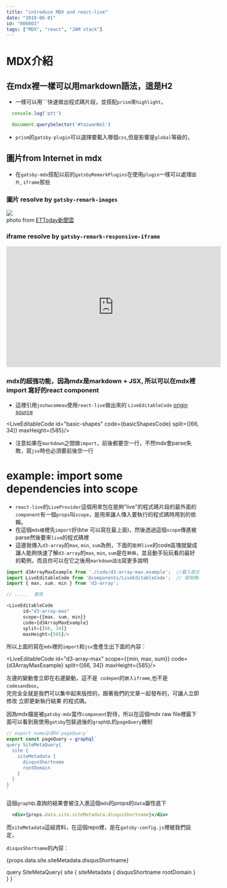 ```yaml
---
title: "introduce MDX and react-live"
date: "2019-06-01"
id: "000003"
tags: ["MDX", "react", "JAM stack"]
---
```




# MDX介紹


## 在mdx裡一樣可以用markdown語法，這是H2

- 一樣可以用\`\`\`快速做出程式碼片段，並搭配`prism`來`highlight`，
``` javascript
  console.log('ptt')

  document.querySelector('#taiwanNo1')
```
- `prism`的`gatsby-plugin`可以選擇要載入哪個`css`,但是影響是`global`等級的，


## 圖片from Internet in mdx
- 在`gatsby-mdx`搭配以前的`gatsbyRemarkPlugins`在使用`plugin`一樣可以處理`圖片`, `iframe`那些

### 圖片  resolve by `gatsby-remark-images`
![](https://cdn2.ettoday.net/images/1338/1338728.jpg)  
photo from [ETToday新聞雲](https://www.ettoday.net/dalemon/post/22278)

### iframe resolve by `gatsby-remark-responsive-iframe`
<iframe width="560" height="315" src="https://www.youtube.com/embed/eVRXjoZfuls" frameborder="0" allow="autoplay; encrypted-media" allowfullscreen></iframe>

### mdx的超強功能，因為mdx是markdown + JSX, 所以可以在mdx裡import 寫好的react component
  - 這裡引用`joshwcomeau`使用`react-live`做出來的 `LiveEditableCode` [origin source](https://github.com/joshwcomeau/blog/blob/master/src/components/LiveEditableCode/LiveEditableCode.js)

<LiveEditableCode 
      id="basic-shapes"
      code={basicShapesCode}
      split={[66, 34]}
      maxHeight={585}/>

- 注意如果在`markdown`之間做`import`，前後都要空一行，不然mdx會parse失敗，寫`jsx`時也必須要前後空一行


<MainContentPagelevel />

  
# example: import some dependencies into scope
- `react-live`的`LiveProvider`這個用來包在能夠"live"的程式碼片段的最外面的`component`有一個`props`叫`scope`，是用來讓人傳入要執行的程式碼時用到的依賴。
- 在這個`mdx檔`裡先`import`好(btw 可以寫在最上面)，然後透過這個`scope`傳進被parse然後要來`live`的程式碼裡
- 這邊我傳入`d3-array`的`max`, `min`, `sum`為例，下面的`能夠live`的code區塊就變成讓人能夠快速了解`d3-array`的`max`, `min`, `sum`是在`幹麻`，並且動手玩玩看的最好的範例，而且你可以在它之後用`markdown語法`寫更多說明

``` javascript
import d3ArrayMaxExample from './code/d3-array-max.example';  //載入程式碼  就是一堆字串
import LiveEditableCode from '@components/LiveEditableCode';  // 使用精心做好的 LiveEditableCode component
import { max, sum, min } from 'd3-array';

// .....  使用

<LiveEditableCode 
      id="d3-array-max"
      scope={{max, sum, min}}
      code={d3ArrayMaxExample}
      split={[66, 34]}
      maxHeight={585}/>

```
所以上面的寫在`mdx`裡的`import`和`jsx`會產生出下面的內容：  

<LiveEditableCode 
      id="d3-array-max"
      scope={{min, max, sum}}
      code={d3ArrayMaxExample}
      split={[66, 34]}
      maxHeight={585}/>

左邊的變動會立即在右邊變動，這不是` codepen`的`嵌入iframe`,也不是`codesandbox`，  
完完全全就是我們可以集中起來版控的，跟著我們的文章一起發布的，可讓人立即修改 立即更新執行結果 的程式碼。

因為mdx檔是被`gatsby-mdx`當作`component`對待，所以在這個mdx raw file裡最下面可以看到我使用`gatsby`包裝過後的`graphQL`的`pageQuery`機制
``` javascript
// export name必須叫`pageQuery`
export const pageQuery = graphql`
query SiteMetaQuery{
  site {
    siteMetadata {
      disqusShortname
      rootDomain
    }
  }
}
`
```

這個`graphQL`查詢的結果會被注入進這個`mdx`的props的`data`屬性底下
``` jsx
  <div>{props.data.site.siteMetadata.disqusShortname}</div>
```
而`siteMetadata`這組資料，在這個repo裡，是在`gatsby-config.js`裡被我們設定，


`disqusShortname`的內容：

<div>{props.data.site.siteMetadata.disqusShortname}</div>

query SiteMetaQuery{
  site {
    siteMetadata {
      disqusShortname
      rootDomain
    }
  }
}
`

